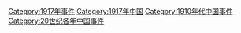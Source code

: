 [[Category:1917年事件|Category:1917年事件]]
[[Category:1917年中国|Category:1917年中国]]
[[Category:1910年代中国事件|Category:1910年代中国事件]]
[[Category:20世纪各年中国事件|Category:20世纪各年中国事件]]